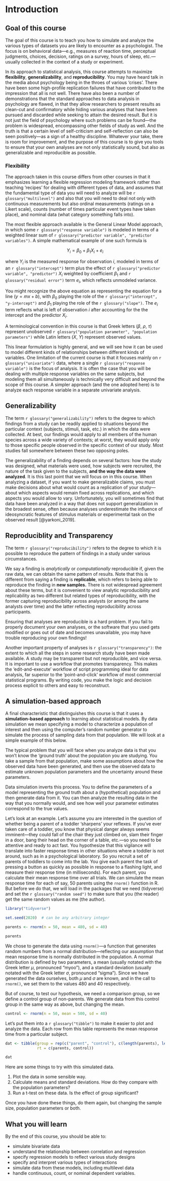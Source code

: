 # Introduction

## Goal of this course

The goal of this course is to teach you how to simulate and analyze the various types of datasets you are likely to encounter as a psychologist. The focus is on behavioral data---e.g., measures of reaction time, perceptual judgments, choices, decision, ratings on a survey, hours of sleep, etc.---usually collected in the context of a study or experiment. 

In its approach to statistical analysis, this course attempts to maximize **flexibility**, **generalizability**, and **reproducibility**. You may have heard talk in the media about psychology being in the throes of various 'crises'. There have been some high-profile replication failures that have contributed to the impression that all is not well. There have also been a number of demonstrations that the standard approaches to data analysis in psychology are flawed, in that they allow researchers to present results as clean-cut and confirmatory while hiding various analyses that have been pursued and discarded while seeking to attain the desired result. But it is not just the field of psychology where such problems can be found---the problem is widespread, encompassing other fields of study as well. And the truth is that a certain level of self-criticism and self-reflection can also be seen positively---as a sign of a healthy discipline. Whatever your take, there is room for improvement, and the purpose of this course is to give you tools to ensure that your own analyses are not only statistically sound, but also as generalizable and reproducible as possible. 

### Flexibility

The approach taken in this course differs from other courses in that it emphasizes learning a flexible regression modeling framework rather than teaching 'recipes' for dealing with different types of data, and assumes that the fundamental type of data you will need to analyze will be `r glossary("multilevel")` and also that you will need to deal not only with continuous measurements but also ordinal measurements (ratings on a Likert scale), counts (number of times particular event types have taken place), and nominal data (what category something falls into).

The most flexible approach available is the General Linear Model approach, in which some `r glossary("response variable")` is modeled in terms of a weighted linear sum of `r glossary("predictor variable", "predictor variables")`. A simple mathematical example of one such formula is

$$Y_i = \beta_0 + \beta_1 X_i + e_i$$

where $Y_i$ is the measured response for observation $i$, modeled in terms of an `r glossary("intercept")` term plus the effect of `r glossary("predictor variable", "predictor")` $X_i$ weighted by coefficient $\beta_1$ and `r glossary("residual error")` term $e_i$, which reflects unmodeled variance.

You might recognize the above equation as representing the equation for a line ($y = mx + b$), with $\beta_0$ playing the role of the `r glossary("intercept", "y-intercept")` and $\beta_1$ playing the role of the `r glossary("slope")`. The $e_i$ term reflects what is left of observation $i$ after accounting for the the intercept and the predictor $X_i$.

A terminological convention in this course is that Greek letters ($\beta$, $\rho$, $\tau$) represent unobserved `r glossary("population parameter", "population parameters")` while Latin letters ($X$, $Y$) represent observed values.

This linear formulation is highly general, and we will see how it can be used to model different kinds of relationships between different kinds of variables. One limitation of the current course is that it focuses mainly on `r glossary("univariate")` data, where a single `r glossary("response variable")` is the focus of analysis. It is often the case that you will be dealing with multiple response variables on the same subjects, but modeling them all simultaneously is technically very difficult and beyond the scope of this course. A simpler approach (and the one adopted here) is to analyze each response variable in a separate univariate analysis.

## Generalizability

The term `r glossary("generalizability")` refers to the degree to which findings from a study can be readily applied to situations beyond the particular context (subjects, stimuli, task, etc.) in which the data were collected. At best, our findings would apply to all members of the human species across a wide variety of contexts; at worst, they would apply only to those specific people observed in the specific context of our study. Most studies fall somewhere between these two opposing poles.

The generalizability of a finding depends on several factors: how the study was designed, what materials were used, how subjects were recruited, the nature of the task given to the subjects, **and the way the data were analyzed**. It is this last point that we will focus on in this course. When analyzing a dataset, if you want to make generalizable claims, you must make decisions about what would count as a replication of your study---about which aspects would remain fixed across replications, and which aspects you would allow to vary. Unfortunately, you will sometimes find that data have been analyzed in a way that does not support generalization in the broadest sense, often because analyses underestimate the influence of ideosyncratic features of stimulus materials or experimental task on the observed result [@yarkoni_2019].

## Reproduciblity and Transparency

The term `r glossary("reproducibility")` refers to the degree to which it is possible to reproduce the pattern of findings in a study under various circumstances.

We say a finding is *analytically* or *computationally* reproducible if, given the raw data, we can obtain the same pattern of results. Note that this is different from saying a finding is **replicable**, which refers to being able to reproduce the finding in **new samples.** There is not widespread agreement about these terms, but it is convenient to view analytic reproducibility and replicability as two different but related types of reproducibility, with the former capturing reproducibility across analysts (or among the same analysts over time) and the latter reflecting reproducibility across participants. 

Ensuring that analyses are reproducible is a hard problem. If you fail to properly document your own analyses, or the software that you used gets modified or goes out of date and becomes unavailable, you may have trouble reproducing your own findings!

Another important property of analyses is `r glossary("transparency")`: the extent to which all the steps in some research study have been made available. A study may be transparent but not reproducible, and vice versa. It is important to use a workflow that promotes transparency. This makes the 'edit-and-execute' workflow of script programming ideal for data analysis, far superior to the 'point-and-click' workflow of most commercial statistical programs. By writing code, you make the logic and decision process explicit to others and easy to reconstruct.

## A simulation-based approach

A final characteristic that distinguishes this course is that it uses a **simulation-based approach** to learning about statistical models. By data simulation we mean specifying a model to characterize a population of interest and then using the computer's random number generator to simulate the process of sampling data from that population. We will look at a simple example of this below.

The typical problem that you will face when you analyze data is that you won't know the 'ground truth' about the population you are studying. You take a sample from that population, make some assumptions about how the observed data have been generated, and then use the observed data to estimate unknown population parameters and the uncertainty around these parameters. 

Data simulation inverts this process. You to define the parameters of a model representing the ground truth about a (hypothetical) population and then generate data from it. You can then analyze the resulting data in the way that you normally would, and see how well your parameter estimates correspond to the true values.

Let's look at an example. Let's assume you are interested in the question of whether being a parent of a toddler 'sharpens' your reflexes. If you've ever taken care of a toddler, you know that physical danger always seems imminent---they could fall of the chair they just climbed on, slam their finger in a door, bang their head on the corner of a table, etc.---so you need to be attentive and ready to act fast. You hypothesize that this vigilance will translate into faster response times in other situations where a toddler is not around, such as in a psychological laboratory. So you recruit a set of parents of toddlers to come into the lab. You give each parent the task of pressing a button as quickly as possible in response to a flashing light, and measure their response time (in milliseconds). For each parent, you calculate their mean response time over all trials. We can simulate the mean response time for each of say, 50 parents using the `rnorm()` function in R. But before we do that, we will load in the packages that we need (tidyverse) and set the `r glossary("random seed")` to make sure that you (the reader) get the same random values as me (the author).

```r
library("tidyverse")

set.seed(2020)  # can be any arbitrary integer
```

```r
parents <- rnorm(n = 50, mean = 480, sd = 40)

parents
```

We chose to generate the data using `rnorm()`---a function that generates random numbers from a normal distribution---reflecting our assumption that mean response time is normally distributed in the population. A normal distribution is defined by two parameters, a mean (usually notated with the Greek letter $\mu$, pronounced "myoo"), and a standard deviation (usually notated with the Greek letter $\sigma$, pronounced "sigma"). Since we have generated the data ourselves, both $\mu$ and $\sigma$ are known, and in the call to `rnorm()`, we set them to the values 480 and 40 respectively.

But of course, to test our hypothesis, we need a comparison group, so we define a control group of non-parents. We generate data from this control group in the same way as above, but changing the mean.

```r
control <- rnorm(n = 50, mean = 500, sd = 40)
```

Let's put them into a `r glossary("tibble")` to make it easier to plot and analyze the data. Each row from this table represents the mean response time from a particular subject.

```r
dat <- tibble(group = rep(c("parent", "control"), c(length(parents), length(control))),
              rt = c(parents, control))

dat
```

Here are some things to try with this simulated data.

1. Plot the data in some sensible way.
2. Calculate means and standard deviations. How do they compare with the population parameters?
3. Run a t-test on these data. Is the effect of group significant? 

Once you have done these things, do them again, but changing the sample size, population parameters or both.

## What you will learn

By the end of this course, you should be able to:

- simulate bivariate data
- understand the relationship between correlation and regression
- specify regression models to reflect various study designs
- specify and interpret various types of interactions
- simulate data from these models, including multilevel data
- handle continuous, count, or nominal dependent variables.
